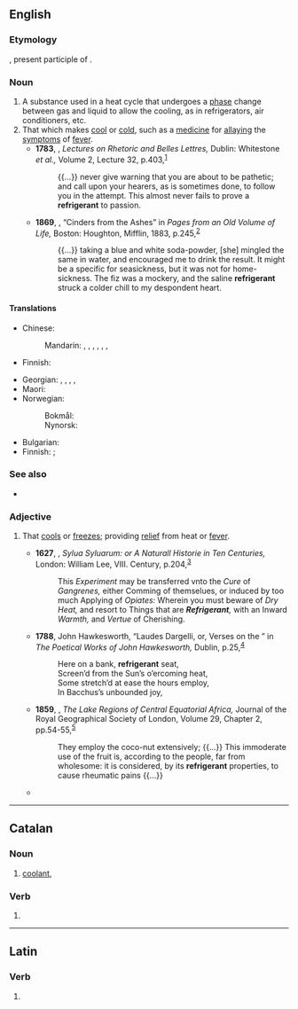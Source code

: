 {{also|réfrigérant}}
==English==

===Etymology===
{{der|en|la|refrīgerāns}}, present participle of {{m|la|refrīgerō||I cool, I refresh}}.

===Noun===
{{en-noun}}
{{wikipedia}}

# A substance used in a heat cycle that undergoes a [[phase]] change between gas and liquid to allow the cooling, as in refrigerators, air conditioners, etc.
# That which makes [[cool]] or [[cold]], such as a [[medicine]] for [[allay]]ing the [[symptom]]s of [[fever]].
#* '''1783''', {{w|Hugh Blair}}, ''Lectures on Rhetoric and Belles Lettres,'' Dublin: Whitestone ''et al.,'' Volume 2, Lecture 32, p.{{nbsp}}403,<sup>[http://name.umdl.umich.edu/004786433.0001.002]</sup>
#*: {{...}} never give warning that you are about to be pathetic; and call upon your hearers, as is sometimes done, to follow you in the attempt. This almost never fails to prove a '''refrigerant''' to passion.
#* '''1869''', {{w|Oliver Wendell Holmes}}, “Cinders from the Ashes” in ''Pages from an Old Volume of Life,'' Boston: Houghton, Mifflin, 1883, p.{{nbsp}}245,<sup>[https://archive.org/details/pagesfromoldvolu00holm]</sup>
#*: {{...}} taking a blue and white soda-powder, [she] mingled the same in water, and encouraged me to drink the result. It might be a specific for seasickness, but it was not for home-sickness. The fiz was a mockery, and the saline '''refrigerant''' struck a colder chill to my despondent heart.

====Translations====
{{trans-top|substance undergoing phase change}}
* Chinese:
*: Mandarin: {{t+|cmn|製冷劑}}, {{t|cmn|制冷剂|tr=zhìlěngjì}}, {{t+|cmn|冷凍劑}}, {{t+|cmn|冷冻剂|tr=lěngdòngjì}}, {{t+|cmn|冷媒|tr=lěngméi}}, {{t+|cmn|雪種}}, {{t+|cmn|雪种|tr=xuězhǒng}}
* Finnish: {{t|fi|kylmäaine}}
{{trans-mid}}
* Georgian: {{t|ka|მაცივებელი}}, {{t|ka|მაგრილებელი}}, {{t|ka|მაცივებელი აგენტი}}, {{t|ka|მაგრილებელი აგენტი}}, {{t|ka|სამაცივრო აგენტი}}
* Maori: {{t|mi|matū whakamātao}}
* Norwegian:
*: Bokmål: {{t|nb|kjølemedium|n}}
*: Nynorsk: {{t|nn|kjølemedium|n}}
{{trans-bottom}}

{{trans-top|that which makes cool}}
* Bulgarian: {{t|bg|охладител|m}}
* Finnish: {{t|fi|viilentäjä}} {{q|generally}}; {{t+|fi|kuumelääke}} {{q|medicine}}
{{trans-mid}}
{{trans-bottom}}

===See also===
* {{l|en|coolant}}

===Adjective===
{{en-adj}}

# {{lb|en|obsolete}} That [[cool]]s or [[freeze]]s; providing [[relief]] from heat or [[fever]].
#* '''1627''', {{w|Francis Bacon}}, ''Sylua Syluarum: or A Naturall Historie in Ten Centuries,'' London: William Lee, VIII. Century, p.{{nbsp}}204,<sup>[http://name.umdl.umich.edu/A01552.0001.001]</sup>
#*: This ''Experiment'' may be transferred vnto the ''Cure'' of ''Gangrenes,'' either Comming of themselues, or induced by too much Applying of ''Opiates:'' Wherein you must beware of ''Dry Heat,'' and resort to Things that are '''''Refrigerant''','' with an Inward ''Warmth,'' and ''Vertue'' of Cherishing.
#* '''1788''', John Hawkesworth, “Laudes Dargelli, or, Verses on the {{w|River Dargle|Dargle}}” in ''The Poetical Works of John Hawkesworth,'' Dublin, p.{{nbsp}}25,<sup>[http://name.umdl.umich.edu/004847006.0001.000]</sup>
#*: Here on a bank, '''refrigerant''' seat,
#*: Screen’d from the Sun’s o’ercoming heat,
#*: Some stretch’d at ease the hours employ,
#*: In Bacchus’s unbounded joy,
#* '''1859''', {{w|Richard Francis Burton}}, ''The Lake Regions of Central Equatorial Africa,'' Journal of the Royal Geographical Society of London, Volume 29, Chapter 2, pp.{{nbsp}}54-55,<sup>[https://archive.org/details/jstor-1798278]</sup>
#*: They employ the coco-nut extensively; {{...}} This immoderate use of the fruit is, according to the people, far from wholesome: it is considered, by its '''refrigerant''' properties, to cause rheumatic pains {{...}}
#* {{RQ:zhx-teo:Fielde Dictionary|en|{{l|zh||兩|tr=líang}}|350}}
#*: {{quote|en|[He] is robust and can safely take '''refrigerant''' food.}}

----

==Catalan==

===Noun===
{{ca-noun|m}}

# [[coolant]], {{l|en|refrigerant}}

===Verb===
{{head|ca|verb form}}

# {{ca-verb form of|t=pres|m=ptc|refrigerar}}

{{c|ca|Liquids}}

----

==Latin==

===Verb===
{{la-verb-form|refrīgerant}}

# {{inflection of|la|refrīgerō||3|p|pres|actv|indc}}